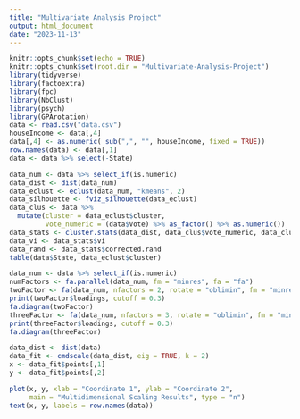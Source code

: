 ```yaml
---
title: "Multivariate Analysis Project"
output: html_document
date: "2023-11-13"
---
```


```r
knitr::opts_chunk$set(echo = TRUE)
knitr::opts_chunk$set(root.dir = "Multivariate-Analysis-Project")
library(tidyverse)
library(factoextra)
library(fpc)
library(NbClust)
library(psych)
library(GPArotation)
data <- read.csv("data.csv")
houseIncome <- data[,4]
data[,4] <- as.numeric( sub(",", "", houseIncome, fixed = TRUE))
row.names(data) <- data[,1]
data <- data %>% select(-State)
```

```r
data_num <- data %>% select_if(is.numeric)
data_dist <- dist(data_num)
data_eclust <- eclust(data_num, "kmeans", 2)
data_silhouette <- fviz_silhouette(data_eclust)
data_clus <- data %>% 
  mutate(cluster = data_eclust$cluster, 
         vote_numeric = (data$Vote) %>% as_factor() %>% as.numeric())
data_stats <- cluster.stats(data_dist, data_clus$vote_numeric, data_clus$cluster)
data_vi <- data_stats$vi
data_rand <- data_stats$corrected.rand
table(data$State, data_eclust$cluster)
```

```r
data_num <- data %>% select_if(is.numeric)
numFactors <- fa.parallel(data_num, fm = "minres", fa = "fa")
twoFactor <- fa(data_num, nfactors = 2, rotate = "oblimin", fm = "minres")
print(twoFactor$loadings, cutoff = 0.3)
fa.diagram(twoFactor)
threeFactor <- fa(data_num, nfactors = 3, rotate = "oblimin", fm = "minres")
print(threeFactor$loadings, cutoff = 0.3)
fa.diagram(threeFactor)
```

```r
data_dist <- dist(data)
data_fit <- cmdscale(data_dist, eig = TRUE, k = 2)
x <- data_fit$points[,1]
y <- data_fit$points[,2]

plot(x, y, xlab = "Coordinate 1", ylab = "Coordinate 2",
     main = "Multidimensional Scaling Results", type = "n")
text(x, y, labels = row.names(data))
```
